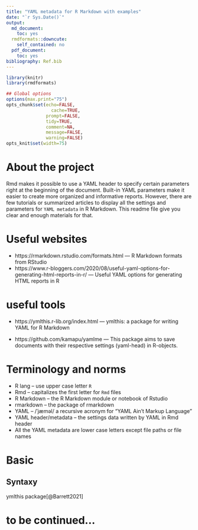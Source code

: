 ```yaml
---
title: "YAML metadata for R Markdown with examples"
date: "`r Sys.Date()`"
output:
  md_document:
    toc: yes
  rmdformats::downcute:
    self_contained: no
  pdf_document:
    toc: yes
bibliography: Ref.bib
---
```



```r
library(knitr)
library(rmdformats)

## Global options
options(max.print="75")
opts_chunk$set(echo=FALSE,
	             cache=TRUE,
               prompt=FALSE,
               tidy=TRUE,
               comment=NA,
               message=FALSE,
               warning=FALSE)
opts_knit$set(width=75)
```

# About the project

Rmd makes it possible to use a YAML header to specify certain parameters right at the beginning of the document. Built-in YAML parameters make it easier to create more organized and informative reports. However, there are few tutorials or summarized articles to display all the settings and parameters for `YAML metadata` in R Markdown. This readme file give you clear and enough materials for that.

# Useful websites

-   https://rmarkdown.rstudio.com/formats.html --- R Markdown formats from RStudio 
-   https://www.r-bloggers.com/2020/08/useful-yaml-options-for-generating-html-reports-in-r/ --- Useful YAML options for generating HTML reports in R

# useful tools

-   https://ymlthis.r-lib.org/index.html --- ymlthis: a package for writing YAML for R Markdown

-   https://github.com/kamapu/yamlme --- This package aims to save documents with their respective settings (yaml-head) in R-objects. 

# Terminology and norms

-   R lang -- use upper case letter `R`
-   Rmd -- capitalizes the first letter for `Rmd` files
-   R Markdown -- the R Markdown module or notebook of Rstudio 
-   rmarkdown -- the package of rmarkdown
-   YAML -- /ˈjæməl/ a recursive acronym for "YAML Ain't Markup Language"
-   YAML header/metadata -- the settings data written by YAML in Rmd header
-   All the YAML metadata are lower case letters except file paths or file names

# Basic

## Syntaxy

ymlthis package[@Barrett2021]


# to be continued...